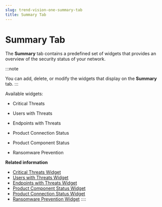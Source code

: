 ```yaml
---
slug: trend-vision-one-summary-tab
title: Summary Tab
---
```

# Summary Tab

The **Summary** tab contains a predefined set of widgets that provides an overview of the security status of your network.

:::note

You can add, delete, or modify the widgets that display on the **Summary** tab.
:::

Available widgets:

- Critical Threats

- Users with Threats

- Endpoints with Threats

- Product Connection Status

- Product Component Status

- Ransomware Prevention

**Related information**

- [Critical Threats Widget](critical-threat-overview-wid.mdx)
- [Users with Threats Widget](user-and-threat-widget.mdx)
- [Endpoints with Threats Widget](endpoint-threat-widget.mdx)
- [Product Component Status Widget](product-component-status-widget.mdx)
- [Product Connection Status Widget](product-connect-status-widget.mdx)
- [Ransomware Prevention Widget](ransomware-prevention-widget.mdx)
::::

